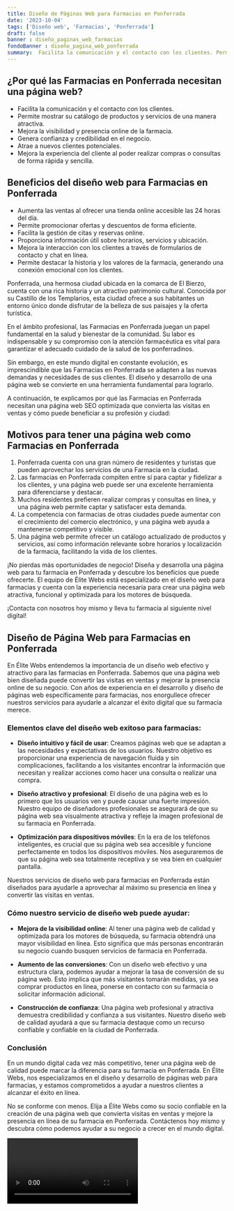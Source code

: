 ```yaml
---
title: Diseño de Páginas Web para Farmacias en Ponferrada
date: '2023-10-04'
tags: ['Diseño web', 'Farmacias', 'Ponferrada']
draft: false
banner : diseño_paginas_web_farmacias
fondoBanner : diseño_pagina_web_ponferrada
summary:  Facilita la comunicación y el contacto con los clientes. Permite mostrar su catálogo de productos y servicios de una manera atractiva. Mejora la visibilidad y presencia online de la farmacia. Genera confianza y credibilidad en el negocio. Atrae a nuevos clientes potenciales. Mejora la experiencia del cliente al poder realizar compras o consultas de forma rápida y sencilla.
---
```


## ¿Por qué las Farmacias en Ponferrada necesitan una página web?

* Facilita la comunicación y el contacto con los clientes.
* Permite mostrar su catálogo de productos y servicios de una manera atractiva.
* Mejora la visibilidad y presencia online de la farmacia.
* Genera confianza y credibilidad en el negocio.
* Atrae a nuevos clientes potenciales.
* Mejora la experiencia del cliente al poder realizar compras o consultas de forma rápida y sencilla.

## Beneficios del diseño web para Farmacias en Ponferrada

* Aumenta las ventas al ofrecer una tienda online accesible las 24 horas del día.
* Permite promocionar ofertas y descuentos de forma eficiente.
* Facilita la gestión de citas y reservas online.
* Proporciona información útil sobre horarios, servicios y ubicación.
* Mejora la interacción con los clientes a través de formularios de contacto y chat en línea.
* Permite destacar la historia y los valores de la farmacia, generando una conexión emocional con los clientes.

Ponferrada, una hermosa ciudad ubicada en la comarca de El Bierzo, cuenta con una rica historia y un atractivo patrimonio cultural. Conocida por su Castillo de los Templarios, esta ciudad ofrece a sus habitantes un entorno único donde disfrutar de la belleza de sus paisajes y la oferta turística.

En el ámbito profesional, las Farmacias en Ponferrada juegan un papel fundamental en la salud y bienestar de la comunidad. Su labor es indispensable y su compromiso con la atención farmacéutica es vital para garantizar el adecuado cuidado de la salud de los ponferradinos.

Sin embargo, en este mundo digital en constante evolución, es imprescindible que las Farmacias en Ponferrada se adapten a las nuevas demandas y necesidades de sus clientes. El diseño y desarrollo de una página web se convierte en una herramienta fundamental para lograrlo.

A continuación, te explicamos por qué las Farmacias en Ponferrada necesitan una página web SEO optimizada que convierta las visitas en ventas y cómo puede beneficiar a su profesión y ciudad:

## Motivos para tener una página web como Farmacias en Ponferrada

1. Ponferrada cuenta con una gran número de residentes y turistas que pueden aprovechar los servicios de una Farmacia en la ciudad.
2. Las farmacias en Ponferrada compiten entre sí para captar y fidelizar a los clientes, y una página web puede ser una excelente herramienta para diferenciarse y destacar.
3. Muchos residentes prefieren realizar compras y consultas en línea, y una página web permite captar y satisfacer esta demanda.
4. La competencia con farmacias de otras ciudades puede aumentar con el crecimiento del comercio electrónico, y una página web ayuda a mantenerse competitivo y visible.
5. Una página web permite ofrecer un catálogo actualizado de productos y servicios, así como información relevante sobre horarios y localización de la farmacia, facilitando la vida de los clientes.

¡No pierdas más oportunidades de negocio! Diseña y desarrolla una página web para tu farmacia en Ponferrada y descubre los beneficios que puede ofrecerte. El equipo de Élite Webs está especializado en el diseño web para farmacias y cuenta con la experiencia necesaria para crear una página web atractiva, funcional y optimizada para los motores de búsqueda.

¡Contacta con nosotros hoy mismo y lleva tu farmacia al siguiente nivel digital!

<GifSeo />

<Cta />

## Diseño de Página Web para Farmacias en Ponferrada

En Élite Webs entendemos la importancia de un diseño web efectivo y atractivo para las farmacias en Ponferrada. Sabemos que una página web bien diseñada puede convertir las visitas en ventas y mejorar la presencia online de su negocio. Con años de experiencia en el desarrollo y diseño de páginas web específicamente para farmacias, nos enorgullece ofrecer nuestros servicios para ayudarle a alcanzar el éxito digital que su farmacia merece.

### Elementos clave del diseño web exitoso para farmacias:

- **Diseño intuitivo y fácil de usar**: Creamos páginas web que se adaptan a las necesidades y expectativas de los usuarios. Nuestro objetivo es proporcionar una experiencia de navegación fluida y sin complicaciones, facilitando a los visitantes encontrar la información que necesitan y realizar acciones como hacer una consulta o realizar una compra.

- **Diseño atractivo y profesional**: El diseño de una página web es lo primero que los usuarios ven y puede causar una fuerte impresión. Nuestro equipo de diseñadores profesionales se asegurará de que su página web sea visualmente atractiva y refleje la imagen profesional de su farmacia en Ponferrada.

- **Optimización para dispositivos móviles**: En la era de los teléfonos inteligentes, es crucial que su página web sea accesible y funcione perfectamente en todos los dispositivos móviles. Nos aseguraremos de que su página web sea totalmente receptiva y se vea bien en cualquier pantalla.

Nuestros servicios de diseño web para farmacias en Ponferrada están diseñados para ayudarle a aprovechar al máximo su presencia en línea y convertir las visitas en ventas.

### Cómo nuestro servicio de diseño web puede ayudar:

- **Mejora de la visibilidad online**: Al tener una página web de calidad y optimizada para los motores de búsqueda, su farmacia obtendrá una mayor visibilidad en línea. Esto significa que más personas encontrarán su negocio cuando busquen servicios de farmacia en Ponferrada.

- **Aumento de las conversiones**: Con un diseño web efectivo y una estructura clara, podemos ayudar a mejorar la tasa de conversión de su página web. Esto implica que más visitantes tomarán medidas, ya sea comprar productos en línea, ponerse en contacto con su farmacia o solicitar información adicional.

- **Construcción de confianza**: Una página web profesional y atractiva demuestra credibilidad y confianza a sus visitantes. Nuestro diseño web de calidad ayudará a que su farmacia destaque como un recurso confiable y confiable en la ciudad de Ponferrada.

### Conclusión

En un mundo digital cada vez más competitivo, tener una página web de calidad puede marcar la diferencia para su farmacia en Ponferrada. En Élite Webs, nos especializamos en el diseño y desarrollo de páginas web para farmacias, y estamos comprometidos a ayudar a nuestros clientes a alcanzar el éxito en línea.

No se conforme con menos. Elija a Élite Webs como su socio confiable en la creación de una página web que convierta visitas en ventas y mejore la presencia en línea de su farmacia en Ponferrada. Contáctenos hoy mismo y descubra cómo podemos ayudar a su negocio a crecer en el mundo digital.

<Video />

<CtaBot job='Farmacias' city='Ponferrada'/>

<Gmaps query='Ponferrada+españa+maps' />